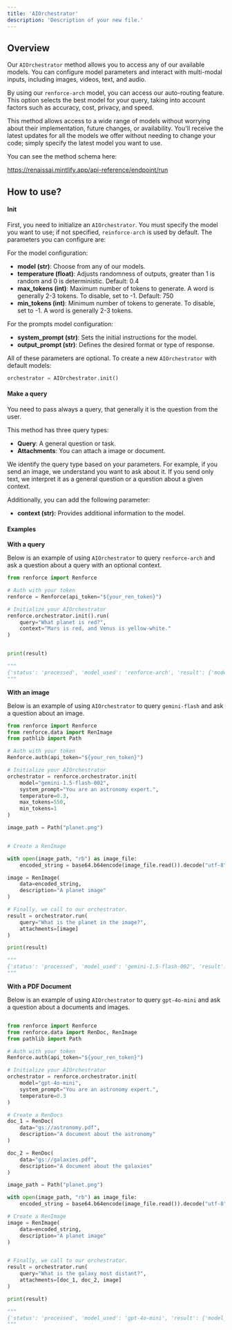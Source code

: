 ```yaml
---
title: 'AIOrchestrator'
description: 'Description of your new file.'
---
```


## Overview

Our `AIOrchestrator` method allows you to access any of our available models. You can configure model parameters and interact with multi-modal inputs, including images, videos, text, and audio.

By using our `renforce-arch` model, you can access our auto-routing feature. This option selects the best model for your query, taking into account factors such as accuracy, cost, privacy, and speed.

This method allows access to a wide range of models without worrying about their implementation, future changes, or availability. You'll receive the latest updates for all the models we offer without needing to change your code; simply specify the latest model you want to use.

You can see the method schema here:

https://renaissai.mintlify.app/api-reference/endpoint/run

## How to use?

#### Init

First, you need to initialize an `AIOrchestrator`. You must specify the model you want to use; if not specified, `reinforce-arch` is used by default. The parameters you can configure are:

For the model configuration:
- **model (str)**: Choose from any of our models.
- **temperature (float)**: Adjusts randomness of outputs, greater than 1 is random and 0 is deterministic. Default: 0.4
- **max_tokens (int)**: Maximum number of tokens to generate. A word is generally 2-3 tokens. To disable, set to -1. Default: 750
- **min_tokens (int)**: Minimum number of tokens to generate. To disable, set to -1. A word is generally 2-3 tokens.

For the prompts model configuration:
- **system_prompt (str)**: Sets the initial instructions for the model.
- **output_prompt (str)**: Defines the desired format or type of response.

All of these parameters are optional. To create a new `AIOrchestrator` with default models:

``` python
orchestrator = AIOrchestrator.init()
```

#### Make a query

You need to pass always a query, that generally it is the question from the user.

This method has three query types:
- **Query**: A general question or task.
- **Attachments**: You can attach a image or document.

We identify the query type based on your parameters. For example, if you send an image, we understand you want to ask about it. If you send only text, we interpret it as a general question or a question about a given context.

Additionally, you can add the following parameter:
- **context (str):** Provides additional information to the model.

#### Examples

**With a query**

Below is an example of using `AIOrchestrator` to query `renforce-arch` and ask a question about a query with an optional context.

```python
from renforce import Renforce

# Auth with your token
renforce = Renforce(api_token="${your_ren_token}")

# Initialize your AIOrchestrator
renforce.orchestrator.init().run(
	query="What planet is red?",
	context="Mars is red, and Venus is yellow-white."
)


print(result)

"""
{'status': 'processed', 'model_used': 'renforce-arch', 'result': {'model_answer': 'Mars\n', 'in_tokens': 50, 'out_tokens': 2}}
"""
```

**With an image**

Below is an example of using `AIOrchestrator` to query `gemini-flash` and ask a question about an image.

``` python
from renforce import Renforce
from renforce.data import RenImage
from pathlib import Path

# Auth with your token
Renforce.auth(api_token="${your_ren_token}")

# Initialize your AIOrchestrator
orchestrator = renforce.orchestrator.init(
	model="gemini-1.5-flash-002",
	system_prompt="You are an astronomy expert.",
	temperature=0.3,
	max_tokens=550,
	min_tokens=1
)

image_path = Path("planet.png")


# Create a RenImage

with open(image_path, "rb") as image_file:
    encoded_string = base64.b64encode(image_file.read()).decode("utf-8")

image = RenImage(
	data=encoded_string,
	description="A planet image"
)

# Finally, we call to our orchestrator.
result = orchestrator.run(
	query="What is the planet in the image?",
	attachments=[image]
)

print(result)

"""
{'status': 'processed', 'model_used': 'gemini-1.5-flash-002', 'result': {'model_answer': 'Jupiter\n', 'in_tokens': 300, 'out_tokens': 2}}
"""

```

**With a PDF Document**

Below is an example of using `AIOrchestrator` to query `gpt-4o-mini` and ask a question about a documents and images.

``` python

from renforce import Renforce
from renforce.data import RenDoc, RenImage
from pathlib import Path

# Auth with your token
Renforce.auth(api_token="${your_ren_token}")

# Initialize your AIOrchestrator
orchestrator = renforce.orchestrator.init(
	model="gpt-4o-mini",
	system_prompt="You are an astronomy expert.",
	temperature=0.3
)

# Create a RenDocs
doc_1 = RenDoc(
	data="gs://astronomy.pdf",
	description="A document about the astronomy"
)

doc_2 = RenDoc(
	data="gs://galaxies.pdf",
	description="A document about the galaxies"
)

image_path = Path("planet.png")

with open(image_path, "rb") as image_file:
    encoded_string = base64.b64encode(image_file.read()).decode("utf-8")

# Create a RenImage
image = RenImage(
	data=encoded_string,
	description="A planet image"
)


# Finally, we call to our orchestrator.
result = orchestrator.run(
	query="What is the galaxy most distant?",
	attachments=[doc_1, doc_2, image]
)

print(result)

"""
{'status': 'processed', 'model_used': 'gpt-4o-mini', 'result': {'model_answer': 'According to the book galaxies.pdf. HD1 is the galaxy more distant\n', 'in_tokens': 3500, 'out_tokens': 30}}
"""
```
